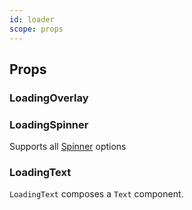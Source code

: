 ```yaml
---
id: loader
scope: props
---
```


## Props

### LoadingOverlay

<PropsTable of="LoadingOverlay" />

### LoadingSpinner

Supports all [Spinner](https://chakra-ui.com/docs/feedback/spinner) options

<PropsTable of="LoadingSpinner" omit={null} />

### LoadingText

`LoadingText` composes a `Text` component.
